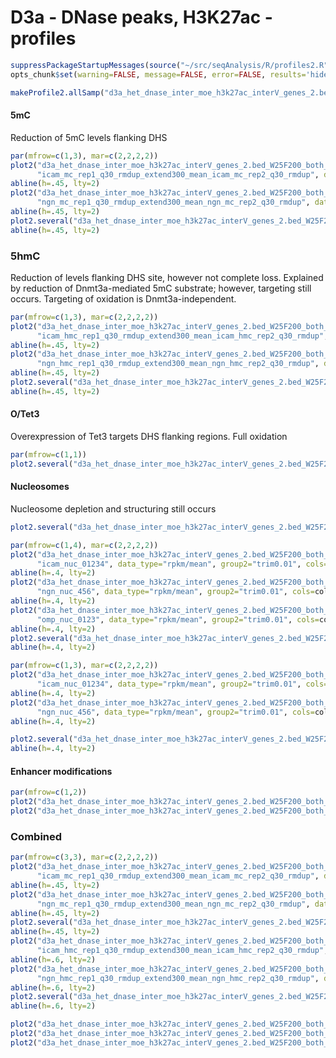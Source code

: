 D3a - DNase peaks, H3K27ac - profiles
========================================================

```r
suppressPackageStartupMessages(source("~/src/seqAnalysis/R/profiles2.R"))
opts_chunk$set(warning=FALSE, message=FALSE, error=FALSE, results='hide')
```

```r
makeProfile2.allSamp("d3a_het_dnase_inter_moe_h3k27ac_interV_genes_2.bed_W25F200_both_chr", data_type="rpkm/mean", rm.outliers=0.01)
```


#### 5mC
Reduction of 5mC levels flanking DHS
```r
par(mfrow=c(1,3), mar=c(2,2,2,2))
plot2("d3a_het_dnase_inter_moe_h3k27ac_interV_genes_2.bed_W25F200_both_chr", 
      "icam_mc_rep1_q30_rmdup_extend300_mean_icam_mc_rep2_q30_rmdup", data_type="rpkm/mean", group2="trim0.01", cols=col3[1], y.vals=c(0, .9), lab="DHS")
abline(h=.45, lty=2)
plot2("d3a_het_dnase_inter_moe_h3k27ac_interV_genes_2.bed_W25F200_both_chr", 
      "ngn_mc_rep1_q30_rmdup_extend300_mean_ngn_mc_rep2_q30_rmdup", data_type="rpkm/mean", group2="trim0.01", cols=col3[1], y.vals=c(0, .9), lab="DHS")
abline(h=.45, lty=2)
plot2.several("d3a_het_dnase_inter_moe_h3k27ac_interV_genes_2.bed_W25F200_both_chr", "d3xog_mc", data_type="rpkm/mean", group2="trim0.01", cols=col3, y.vals=c(0, .9), lab="DHS")
abline(h=.45, lty=2)
```


### 5hmC
Reduction of levels flanking DHS site, however not complete loss. Explained by reduction of Dnmt3a-mediated 5mC substrate; however, targeting still occurs. 
Targeting of oxidation is Dnmt3a-independent.
```r
par(mfrow=c(1,3), mar=c(2,2,2,2))
plot2("d3a_het_dnase_inter_moe_h3k27ac_interV_genes_2.bed_W25F200_both_chr", 
      "icam_hmc_rep1_q30_rmdup_extend300_mean_icam_hmc_rep2_q30_rmdup", data_type="rpkm/mean", group2="trim0.01", cols=col3[1], y.vals=c(0, 1.2), lab="DHS")
abline(h=.45, lty=2)
plot2("d3a_het_dnase_inter_moe_h3k27ac_interV_genes_2.bed_W25F200_both_chr", 
      "ngn_hmc_rep1_q30_rmdup_extend300_mean_ngn_hmc_rep2_q30_rmdup", data_type="rpkm/mean", group2="trim0.01", cols=col3[1], y.vals=c(0, 1.2), lab="DHS")
abline(h=.45, lty=2)
plot2.several("d3a_het_dnase_inter_moe_h3k27ac_interV_genes_2.bed_W25F200_both_chr", "d3xog_hmc", data_type="rpkm/mean", group2="trim0.01", cols=col3, y.vals=c(0, 1.2), lab="DHS")
abline(h=.45, lty=2)
```

#### O/Tet3
Overexpression of Tet3 targets DHS flanking regions. Full oxidation
```r
par(mfrow=c(1,1))
plot2.several("d3a_het_dnase_inter_moe_h3k27ac_interV_genes_2.bed_W25F200_both_chr", "tt3_rep", data_type="rpkm/mean", group2="trim0.01", cols=col2, y.vals=c(0, 1.2), lab="DHS")
```

#### Nucleosomes
Nucleosome depletion and structuring still occurs
```r
plot2.several("d3a_het_dnase_inter_moe_h3k27ac_interV_genes_2.bed_W25F200_both_chr", "d3xog_nuc", data_type="rpkm/mean", group2="trim0.01", cols=col2, y.vals=c(.2, .6))
```

```r
par(mfrow=c(1,4), mar=c(2,2,2,2))
plot2("d3a_het_dnase_inter_moe_h3k27ac_interV_genes_2.bed_W25F200_both_chr", 
      "icam_nuc_01234", data_type="rpkm/mean", group2="trim0.01", cols=col2[1], y.vals=c(.2, .6), lab="DHS")
abline(h=.4, lty=2)
plot2("d3a_het_dnase_inter_moe_h3k27ac_interV_genes_2.bed_W25F200_both_chr", 
      "ngn_nuc_456", data_type="rpkm/mean", group2="trim0.01", cols=col2[1], y.vals=c(.2, .6), lab="DHS")
abline(h=.4, lty=2)
plot2("d3a_het_dnase_inter_moe_h3k27ac_interV_genes_2.bed_W25F200_both_chr", 
      "omp_nuc_0123", data_type="rpkm/mean", group2="trim0.01", cols=col2[1], y.vals=c(.2, .6), lab="DHS")
abline(h=.4, lty=2)
plot2.several("d3a_het_dnase_inter_moe_h3k27ac_interV_genes_2.bed_W25F200_both_chr", "d3xog_nuc", data_type="rpkm/mean", group2="trim0.01", cols=col2, y.vals=c(.2, .6), lab="DHS")
abline(h=.4, lty=2)
```


```r
par(mfrow=c(1,3), mar=c(2,2,2,2))
plot2("d3a_het_dnase_inter_moe_h3k27ac_interV_genes_2.bed_W25F200_both_chr", 
      "icam_nuc_01234", data_type="rpkm/mean", group2="trim0.01", cols=col2[1], y.vals=c(.2, .6), lab="DHS")
abline(h=.4, lty=2)
plot2("d3a_het_dnase_inter_moe_h3k27ac_interV_genes_2.bed_W25F200_both_chr", 
      "ngn_nuc_456", data_type="rpkm/mean", group2="trim0.01", cols=col2[1], y.vals=c(.2, .6), lab="DHS")
abline(h=.4, lty=2)

plot2.several("d3a_het_dnase_inter_moe_h3k27ac_interV_genes_2.bed_W25F200_both_chr", "d3xog_nuc", data_type="rpkm/mean", group2="trim0.01", cols=col2, y.vals=c(.2, .6), lab="DHS")
abline(h=.4, lty=2)
```


#### Enhancer modifications
```r
par(mfrow=c(1,2))
plot2("d3a_het_dnase_inter_moe_h3k27ac_interV_genes_2.bed_W25F200_both_chr","moe_h3k4me1_rmdup_sub_moe_d3a_wt_input_q30_rmdup", data_type="rpkm/mean", group2="trim0.01", y.vals=c(0, 5))
plot2("d3a_het_dnase_inter_moe_h3k27ac_interV_genes_2.bed_W25F200_both_chr","moe_h3k27ac_rmdup_sub_moe_d3a_wt_input_q30_rmdup", data_type="rpkm/mean", group2="trim0.01", y.vals=c(0, 5))
```

### Combined
```r
par(mfrow=c(3,3), mar=c(2,2,2,2))
plot2("d3a_het_dnase_inter_moe_h3k27ac_interV_genes_2.bed_W25F200_both_chr", 
      "icam_mc_rep1_q30_rmdup_extend300_mean_icam_mc_rep2_q30_rmdup", data_type="rpkm/mean", group2="trim0.01", cols=col3[1], y.vals=c(0, .9), lab="DHS")
abline(h=.45, lty=2)
plot2("d3a_het_dnase_inter_moe_h3k27ac_interV_genes_2.bed_W25F200_both_chr", 
      "ngn_mc_rep1_q30_rmdup_extend300_mean_ngn_mc_rep2_q30_rmdup", data_type="rpkm/mean", group2="trim0.01", cols=col3[1], y.vals=c(0, .9), lab="DHS")
abline(h=.45, lty=2)
plot2.several("d3a_het_dnase_inter_moe_h3k27ac_interV_genes_2.bed_W25F200_both_chr", "d3xog_mc", data_type="rpkm/mean", group2="trim0.01", cols=col3, y.vals=c(0, .9), lab="DHS")
abline(h=.45, lty=2)
plot2("d3a_het_dnase_inter_moe_h3k27ac_interV_genes_2.bed_W25F200_both_chr", 
      "icam_hmc_rep1_q30_rmdup_extend300_mean_icam_hmc_rep2_q30_rmdup", data_type="rpkm/mean", group2="trim0.01", cols=col3[1], y.vals=c(0, 1.2), lab="DHS")
abline(h=.6, lty=2)
plot2("d3a_het_dnase_inter_moe_h3k27ac_interV_genes_2.bed_W25F200_both_chr", 
      "ngn_hmc_rep1_q30_rmdup_extend300_mean_ngn_hmc_rep2_q30_rmdup", data_type="rpkm/mean", group2="trim0.01", cols=col3[1], y.vals=c(0, 1.2), lab="DHS")
abline(h=.6, lty=2)
plot2.several("d3a_het_dnase_inter_moe_h3k27ac_interV_genes_2.bed_W25F200_both_chr", "d3xog_hmc", data_type="rpkm/mean", group2="trim0.01", cols=col3, y.vals=c(0, 1.2), lab="DHS")
abline(h=.6, lty=2)

plot2("d3a_het_dnase_inter_moe_h3k27ac_interV_genes_2.bed_W25F200_both_chr","moe_h3k4me1_rmdup_sub_moe_d3a_wt_input_q30_rmdup", data_type="rpkm/mean", group2="trim0.01", y.vals=c(0, 5), lab="DHS")
plot2("d3a_het_dnase_inter_moe_h3k27ac_interV_genes_2.bed_W25F200_both_chr","moe_h3k27ac_rmdup_sub_moe_d3a_wt_input_q30_rmdup", data_type="rpkm/mean", group2="trim0.01", y.vals=c(0, 5), lab="DHS")
plot2("d3a_het_dnase_inter_moe_h3k27ac_interV_genes_2.bed_W25F200_both_chr","d3a_het_dnase_sort_q30", data_type="rpkm/mean", group2="trim0.01", y.vals=c(0, 3), lab="DHS")
```
